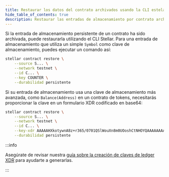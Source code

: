 ```yaml
---
title: Restaurar los datos del contrato archivados usando la CLI estelar
hide_table_of_contents: true
description: Restaurar las entradas de almacenamiento por contrato archivadas usando Stellar CLI.
---
```


Si la entrada de almacenamiento persistente de un contrato ha sido archivada, puede restaurarla utilizando el CLI Stellar. Para una entrada de almacenamiento que utiliza un simple `Symbol` como clave de almacenamiento, puedes ejecutar un comando así:

```bash
stellar contract restore \
    --source S... \
    --network testnet \
    --id C... \
    --key COUNTER \
    --durabilidad persistente
```

Si su entrada de almacenamiento usa una clave de almacenamiento más avanzada, como `Balance(Address)` en un contrato de tokens, necesitarás proporcionar la clave en un formulario XDR codificado en base64:

```bash
stellar contract restore \
    --source S... \
    --network testnet \
    --id C... \
    --key-xdr AAAAAHXkotywnA8z+r365/0701QSlWouXn8m0UOoshCtNHOYQAAAAAAAAAHQmFsYW5jZQAAAAAAB \
    --durabilidad persistente
```

:::info

Asegúrate de revisar nuestra [guía sobre la creación de claves de ledger XDR](../rpc/generate-ledger-keys-python.mdx) para ayudarte a generarlas.

:::
